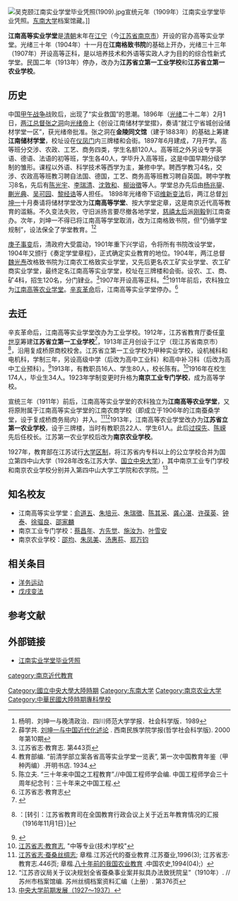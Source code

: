 [[File:吴克颐江南实业学堂毕业凭照(1909).jpg|thumb]]宣统元年（1909年）江南实业学堂毕业凭照。[[东南大学|东南大学]]档案馆藏。]]

'''江南高等实业学堂'''是[[清朝|清朝]]末年在[[江宁府|江宁]]（今[[江苏省|江苏省]][[南京市|南京市]]）开设的官办高等实业学堂。光绪三十年（1904年）十一月在'''江南格致书院'''的基础上开办，光绪三十三年（1907年）开设高等正科，是以培养技术和外语等实政人才为目的的综合性新式学堂。民国二年（1913年）停办，改办为'''江苏省立第一工业学校'''和'''江苏省立第一农业学校'''。

== 历史 ==

中国[[甲午战争|甲午战争]]战败后，出现了“实业救国”的思潮。1896年（[[光绪|光绪]]二十二年）2月1日，[[两江总督|两江总督]][[张之洞|张之洞]]向[[光绪帝|光绪帝]]上《创设江南储材学堂摺》，奏请“就江宁省城创设储材学堂一区”，获光绪帝批准。张之洞在'''金陵同文馆'''（建于1883年）的基础上筹建'''江南储材学堂'''，校址设在[[仪凤门|仪凤门]]内三牌楼和会街。1897年6月建成，7月开学。高等班分交涉、农政、工艺、商务四类，学生名额120人。高等班之外另设专学英语、德语、法语的初等班，学生各40人，学毕升入高等班，这是中国早期分级学制的雏形。课程以外语、科学技术等西学为主，兼修中学。聘西学教习4名，交涉、农政高等班教习聘自法国、德国，工艺、商务高等班教习聘自英国。聘中学教习8名，先后有[[陈光宇|陈光宇]]、[[李瑞清|李瑞清]]、[[沈敦和|沈敦和]]、[[柳诒徵|柳诒徵]]等人。学堂总办先后由[[杨兆鋆|杨兆鋆]]、[[蒯光典|蒯光典]]、[[吴可园|吴可园]]、[[黎经诰|黎经诰]]等人担任。{{r|南京教育志|储材学堂}}
1898年光绪帝下诏[[维新变法|维新变法]]后，两江总督[[刘坤一|刘坤一]]十月奏请将储材学堂改为'''江南高等学堂'''、按大学堂定章，这是南京近代高等教育的滥觞。不久变法失败，守旧派扬言要尽撤各地学堂，[[慈禧太后|慈禧太后]]派[[刚毅|刚毅]]到江南查办。次年，刘坤一不得已将江南高等学堂取消，改为江南格致书院，但“仍循学堂规制”，设法保全了学堂教育。{{r|南京百年}}<ref>杨明．刘坤一与晚清政治．四川师范大学学报．社会科学版．1989</ref><ref>薛学共. [http://jds.cass.cn/Item/6737.aspx 刘坤一与中国近代化述论] {{Wayback|url=http://jds.cass.cn/Item/6737.aspx |date=20140221142949 }}. 西南民族学院学报(哲学社会科学版). 2000年第10期</ref>

[[庚子事变|庚子事变]]后，清政府大受震动，1901年重下兴学诏，令将所有书院改设学堂，1904年又颁行《奏定学堂章程》，正式确定实业教育的地位。1904年，两江总督[[魏光焘|魏光焘]]改格致书院为江南农工格致实业学堂，又先后更名农工矿实业学堂、农工矿商实业学堂，最终定名江南高等实业学堂，校址在三牌楼和会街。设农、工、商、矿4科，招生120名，分门肄业。{{r|储材学堂}}{{r|南京教育志}}<ref>江苏省志·教育志. 第443页</ref>1907年开设高等正科。<ref>教育部编. “前清学部立案各省高等实业学堂一览表”, 第一次中国教育年鉴（甲种丙编）.开明书店. 1934.</ref><ref>陈立夫. “三十年来中国之工程教育”.//中国工程师学会编. 中国工程师学会三十周年纪念刊：三十年来之中国工程. </ref>1911年前后，农科独立为[[江南高等农业学堂|江南高等农业学堂]]。[[辛亥革命|辛亥革命]]后，江南高等实业学堂停办。<ref>江苏省志·教育志</ref>

== 去迁 ==

辛亥革命后，江南高等实业学堂改办为工业学校。1912年，江苏省教育厅委任[[童世亨|童世亨]]筹建'''江苏省立第一工业学校'''<ref>{{cite book|title=上海文史资料存稿汇编·市政交通|editor=上海市政协文史资料委员会编|chapter=实业家童世亨|author=殷家纶|pages=156|year=2001}}</ref>，1913年正月创设于江宁（现江苏省南京市）<ref name="楼世洲">{{cite book|title=职业教育与工业化：近代工业化进程中江浙沪职业教育考察|author=楼世洲|pages=136}}：[转引：江苏省教育司在全国教育行政会议上关于近五年教育情况的汇报（1916年11月1日）]</ref>，沿用复成桥原商校校舍。江苏省立第一工业学校为甲种实业学校，设机械科和电机科，学制三年，另设高级中学（后改为高中工业科）和高中补习科（后改为高中工业预科）。<ref>{{cite book|title=江苏教育行政概况|editor= 蒋维乔|pages=86|location=北京|publisher=商务印书馆|year=1924}}</ref>1913年，有教职员16人、学生80人，校长陈有。<ref name="省教育志">[http://www.jssdfz.com:8080/dfz/book/jyz1/d5/d1j.html 江苏省志·教育志], "中等专业(技术)学校"</ref>{{r|宋旭峰}}1916年在校生174人，毕业生34人。{{r|楼世洲}}1923年学制变更时升格为'''南京工业专门学校'''，成为高等学校。

宣统三年（1911年）前后，江南高等实业学堂的农科独立为'''江南高等农业学堂'''，又将原附属于江南高等实业学堂的江南农商学校（即成立于1906年的江南蚕桑学堂，设于复成桥商务局内）并入。<ref>[http://www.jssdfz.com:8080/dfz/book/csxchz/CS/GS/GS1.HTM 江苏省志·蚕桑丝绸志]; 章楷.江苏近代的蚕业教育.江苏蚕业,1996(3); 江苏省志·教育志.446页; 章楷.[http://dlib.zslib.com.cn/qklw/rdzl/B3151/RD083567 八十年前的我国农业教育] {{Wayback|url=http://dlib.zslib.com.cn/qklw/rdzl/B3151/RD083567 |date=20140221165808 }}.中国农史,1994(04);）</ref><ref>“江苏咨议局关于议决规划全省蚕桑事业案并拟具办法致抚院呈”（1910年）. //苏州市档案馆编. 苏州丝绸档案资料汇编（上册）. 第376页</ref>1913年，江南高等农业学堂改办为'''江苏省立第一农业学校'''，设于三牌楼，当时有教职员22人、学生61人。此后[[过探先|过探先]]、[[陈嵘|陈嵘]]先后任校长。江苏第一农业学校后改为'''南京农业学校'''。{{r|省教育志|宋旭峰}}

1927年，教育部在江苏试行[[大学区制|大学区制]]，将江苏省内专科以上的公立学校合并为国立第四中山大学（1928年改名江苏大学、[[国立中央大学_(南京)|国立中央大学]]），其中南京工业专门学校和南京农业学校分别并入第四中山大学工学院和农学院。<ref>[http://biz.enstory.cn/art/edu/zydxqqfz19271937/ 中央大学前期发展（1927～1937）]{{dead link|date=2018年3月 |bot=InternetArchiveBot |fix-attempted=yes }}</ref>

== 知名校友 ==

* 江南高等实业学堂：[[俞道五|俞道五]]、[[朱培元|朱培元]]、[[朱瑞徵|朱瑞徵]]、[[陈其采|陈其采]]、[[龚心湛|龚心湛]]、[[许葆英|许葆英]]、[[钟泰|钟泰]]、[[徐骝良|徐骝良]]、[[邵家麟|邵家麟]]
* 南京工业专门学校：[[蔡昌年|蔡昌年]]、[[方先觉|方先觉]]、[[施汝为|施汝为]]、[[叶雪安|叶雪安]]
* 南京农业学校：[[邵均|邵均]]、[[朱凤美|朱凤美]]、[[汤惠荪|汤惠荪]]、[[郑万钧|郑万钧]]

==相关条目==

*[[洋务运动|洋务运动]]
*[[戊戌变法|戊戌变法]]

==参考文献==

{{reflist|refs=
<ref name="南京教育志">南京市地方志编纂委员会,南京教育志编纂委员会编. 南京教育志. 方志出版社, 1998年. 第2000-2001页</ref>
<ref name="南京百年">[http://www.njsw.gov.cn/site/swww/ds/njbn-mb_a3908121124092.htm 江南高等学堂开办]{{dead link|date=2018年3月 |bot=InternetArchiveBot |fix-attempted=yes }}. 南京党史</ref>
<ref name="储材学堂">夏泉. 试论清季江南储材学堂. 教育评论, 2008年(01)</ref>
<ref name="宋旭峰">宋旭峰. 建国以来江苏高等教育结构发展分析(博士学位论文). 2005年</ref>
}}

==外部链接==
*[http://www.hada.gov.cn/w_PhotoShow.asp?ID=9:700 江南实业学堂毕业凭照] {{Wayback|url=http://www.hada.gov.cn/w_PhotoShow.asp?ID=9:700 |date=20160304075836 }}

[[Category:國立中央大學大陸時期|Category:國立中央大學大陸時期]]
[[Category:东南大学|Category:东南大学]]
[[Category:南京农业大学|Category:南京农业大学]]
[[category:南京近代教育|category:南京近代教育]]
[[Category:中華民國大陸時期專科學校|Category:中華民國大陸時期專科學校]]